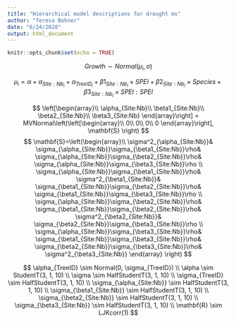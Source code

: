 ```yaml
---
title: "Hierarchical model descriptions for drought ms"
author: "Teresa Bohner"
date: "6/24/2020"
output: html_document
---
```


```r
knitr::opts_chunk$set(echo = TRUE)
```

$$
Growth\sim Normal(\mu_i,\sigma) 
$$

$$
\mu_i= \alpha + \alpha_{Site:Nb_i} + \alpha_{TreeID_i} + 
\beta1_{Site:Nb_i}\times SPEI +
\beta2_{Site:Nb_i}\times Species +
\beta3_{Site:Nb_i}\times SPEI:SPEI
$$

$$
\left[\begin{array}\\
\alpha_{Site:Nb}\\
\beta1_{Site:Nb}\\
\beta2_{Site:Nb}\\
\beta3_{Site:Nb}
\end{array}\right] 
=
MVNormal\left(\left[\begin{array}\\
0\\
0\\
0\\
0
\end{array}\right], \mathbf{S} \right)
$$
$$
\mathbf{S}=\left(\begin{array}\\
\sigma^2_{\alpha_{Site:Nb}}&
\sigma_{\alpha_{Site:Nb}}\sigma_{\beta1_{Site:Nb}}\rho&
\sigma_{\alpha_{Site:Nb}}\sigma_{\beta2_{Site:Nb}}\rho&
\sigma_{\alpha_{Site:Nb}}\sigma_{\beta3_{Site:Nb}}\rho
\\
\sigma_{\alpha_{Site:Nb}}\sigma_{\beta1_{Site:Nb}}\rho&
\sigma^2_{\beta1_{Site:Nb}}&
\sigma_{\beta1_{Site:Nb}}\sigma_{\beta2_{Site:Nb}}\rho&
\sigma_{\beta1_{Site:Nb}}\sigma_{\beta3_{Site:Nb}}\rho
\\
\sigma_{\alpha_{Site:Nb}}\sigma_{\beta2_{Site:Nb}}\rho&
\sigma_{\beta1_{Site:Nb}}\sigma_{\beta2_{Site:Nb}}\rho&
\sigma^2_{\beta2_{Site:Nb}}&
\sigma_{\beta2_{Site:Nb}}\sigma_{\beta3_{Site:Nb}}\rho
\\
\sigma_{\alpha_{Site:Nb}}\sigma_{\beta3_{Site:Nb}}\rho&
\sigma_{\beta1_{Site:Nb}}\sigma_{\beta3_{Site:Nb}}\rho&
\sigma_{\beta2_{Site:Nb}}\sigma_{\beta3_{Site:Nb}}\rho&
\sigma^2_{\beta3_{Site:Nb}}
\end{array} \right)
$$

$$
\alpha_{TreeID} \sim Normal(0, \sigma_{TreeID})
\\
\alpha \sim StudentT(3, 1, 10)
\\
\sigma \sim HalfStudentT(3, 1, 10)
\\
\sigma_{TreeID} \sim HalfStudentT(3, 1, 10)
\\
\sigma_{\alpha_{Site:Nb}} \sim HalfStudentT(3, 1, 10)
\\
\sigma_{\beta1_{Site:Nb}} \sim HalfStudentT(3, 1, 10)
\\
\sigma_{\beta2_{Site:Nb}} \sim HalfStudentT(3, 1, 10)
\\
\sigma_{\beta3_{Site:Nb}} \sim HalfStudentT(3, 1, 10)
\\
\mathbf{R} \sim LJKcorr(1)
$$